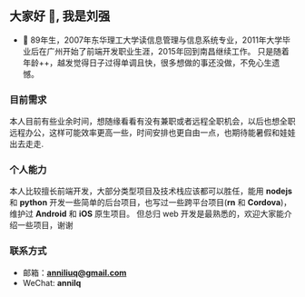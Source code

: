 ## 大家好 👋, 我是刘强

- 🌱 89年生，2007年东华理工大学读信息管理与信息系统专业，2011年大学毕业后在广州开始了前端开发职业生涯，2015年回到南昌继续工作。
只是随着年龄++，越发觉得日子过得单调且快，很多想做的事还没做，不免心生遗憾。

### 目前需求
本人目前有些业余时间，想随缘看看有没有兼职或者远程全职机会，以后也想全职远程办公，这样可能效率更高一些，时间安排也更自由一点，也期待能暑假和娃娃出去走走.

### 个人能力
本人比较擅长前端开发，大部分类型项目及技术栈应该都可以胜任，能用 **nodejs** 和 **python** 开发一些简单的后台项目，也写过一些跨平台项目(**rn** 和 **Cordova**)，维护过 **Android** 和 **iOS** 原生项目。
但总归 web 开发是最熟悉的，欢迎大家能介绍一些项目，谢谢

### 联系方式
- 邮箱：**anniliuq@gmail.com**
- WeChat: **annilq**
